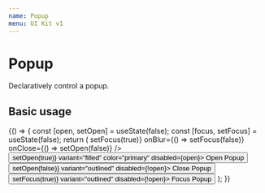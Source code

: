 ```yaml
---
name: Popup
menu: UI Kit v1
---
```




# Popup

Declaratively control a popup.

## Basic usage

<Playground>
  {() => {
    const [open, setOpen] = useState(false);
    const [focus, setFocus] = useState(false);
    return (
      <Flex itemGutter>
        <Popup
          href={"/static/js/src-core-client-ui-components-popup-popup.js"}
          title="Coral Project"
          features="menubar=0,resizable=0,width=500,height=550,top=200,left=500"
          open={open}
          focus={focus}
          onFocus={() => setFocus(true)}
          onBlur={() => setFocus(false)}
          onClose={() => setOpen(false)}
        />
        <Button onClick={() => setOpen(true)} variant="filled" color="primary" disabled={open}>
          Open Popup
        </Button>
        <Button onClick={() => setOpen(false)} variant="outlined" disabled={!open}>
          Close Popup
        </Button>
        <Button onClick={() => setFocus(true)} variant="outlined" disabled={!open}>
          Focus Popup
        </Button>
      </Flex>
    );
  }}
</Playground>

